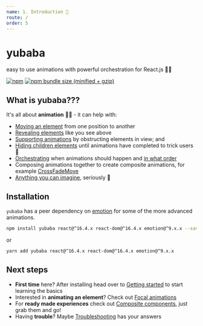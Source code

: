 ```yaml
---
name: 1. Introduction 📖
route: /
order: 5
---
```



# yubaba

easy to use animations with powerful orchestration for React.js 🧙✨

[![npm](https://img.shields.io/npm/v/yubaba.svg)](https://www.npmjs.com/package/yubaba) [![npm bundle size (minified + gzip)](https://img.shields.io/bundlephobia/minzip/yubaba.svg)](https://bundlephobia.com/result?p=yubaba)

<EmailChain />

## What is yubaba???

It's all about **animation** 🧙✨ - it can help with:

- [Moving an element](/move) from one position to another
- [Revealing elements](/reveal-move) like you see above
- [Supporting animations](/supporting-animations) by obstructing elements in view; and
- [Hiding children elements](/advanced-usage#delay-showing-content-until-all-animations-have-finished) until animations have completed to trick users 🤫
- [Orchestrating](/advanced-usage#wait-for-the-previous-animation-to-finish-before-starting-the-next) when animations should happen and [in what order](/advanced-usage#controlling-in-what-order-animations-should-execute)
- Composing animations together to create composite animations, for example [CrossFadeMove](/cross-fade-move)
- [Anything you can imagine](/custom-animations), seriously 🤩

## Installation

`yubaba` has a peer dependency on [emotion](https://emotion.sh/docs/introduction) for some of the more advanced animations.

```bash
npm install yubaba react@^16.4.x react-dom@^16.4.x emotion@^9.x.x --save
```

or

```bash
yarn add yubaba react@^16.4.x react-dom@^16.4.x emotion@^9.x.x
```

## Next steps

- **First time** here? After installing head over to [Getting started](/getting-started) to start learning the basics
- Interested in **animating an element**? Check out [Focal animations](/focal-animations)
- For **ready made experiences** check out [Composite components](/composite-components), just grab them and go!
- Having **trouble**? Maybe [Troubleshooting](/troubleshooting) has your answers
